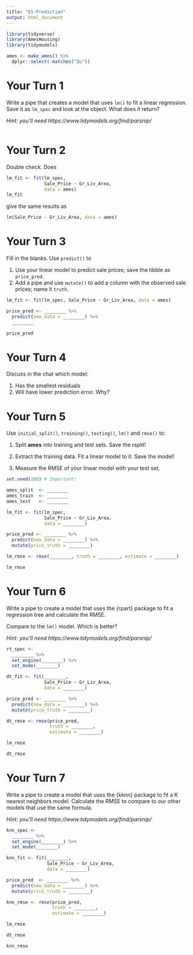 ```yaml
---
title: "01-Prediction"
output: html_document
---
```


```r
library(tidyverse)
library(AmesHousing)
library(tidymodels)

ames <- make_ames() %>% 
  dplyr::select(-matches("Qu"))
```


# Your Turn 1

Write a pipe that creates a model that uses `lm()` to fit a linear regression. Save it as `lm_spec` and look at the object. What does it return?

*Hint: you'll need https://www.tidymodels.org/find/parsnip/*

```r

```


# Your Turn 2

Double check. Does

```r
lm_fit <- fit(lm_spec,
              Sale_Price ~ Gr_Liv_Area,
              data = ames)
lm_fit
```

give the same results as

```r
lm(Sale_Price ~ Gr_Liv_Area, data = ames)
```


# Your Turn 3

Fill in the blanks. Use `predict()` to

1. Use your linear model to predict sale prices; save the tibble as `price_pred`.
2. Add a pipe and use `mutate()` to add a column with the observed sale prices; name it `truth`.

```r
lm_fit <- fit(lm_spec, Sale_Price ~ Gr_Liv_Area, data = ames)

price_pred <- ________ %>% 
  predict(new_data = ________) %>% 
  ________

price_pred
```


# Your Turn 4

Discuss in the chat which model:

1. Has the smallest residuals  
2. Will have lower prediction error. Why?  


# Your Turn 5

Use `initial_split()`, `training()`, `testing()`, `lm()` and `rmse()` to:

1. Split **ames** into training and test sets. Save the rsplit!

2. Extract the training data. Fit a linear model to it. Save the model!

3. Measure the RMSE of your linear model with your test set.  

```r
set.seed(100) # Important!

ames_split  <- ________
ames_train  <- ________
ames_test   <- ________

lm_fit <- fit(lm_spec,
              Sale_Price ~ Gr_Liv_Area, 
              data = ________)

price_pred <- ________ %>% 
  predict(new_data = ________) %>% 
  mutate(price_truth = ________)

lm_rmse <- rmse(________, truth = ________, estimate = ________)

lm_rmse
```


# Your Turn 6

Write a pipe to create a model that uses the {rpart} package to fit a regression tree and calculate the RMSE.

Compare to the `lm()` model. Which is better?

*Hint: you'll need https://www.tidymodels.org/find/parsnip/*

```r
rt_spec <- 
  ________ %>%
  set_engine(________) %>%
  set_mode(________)

dt_fit <- fit(________,
              Sale_Price ~ Gr_Liv_Area, 
              data = ________)

price_pred <- ________ %>% 
  predict(new_data = ________) %>% 
  mutate(price_truth = ________)

dt_rmse <- rmse(price_pred,
                truth = ________,
                estimate = ________)

lm_rmse

dt_rmse
```


# Your Turn 7

Write a pipe to create a model that uses the {kknn} package to fit a K nearest neighbors model. Calculate the RMSE to compare to our other models that use the same formula.

*Hint: you'll need https://www.tidymodels.org/find/parsnip/*

```r
knn_spec <-
  ________ %>%
  set_engine(________) %>%
  set_mode(________)

knn_fit <- fit(________,
               Sale_Price ~ Gr_Liv_Area, 
               data = ________)

price_pred  <- ________ %>% 
  predict(new_data = ________) %>% 
  mutate(price_truth = ________)

knn_rmse <- rmse(price_pred,
                 truth = ________,
                 estimate = ________)

lm_rmse

dt_rmse

knn_rmse
```
